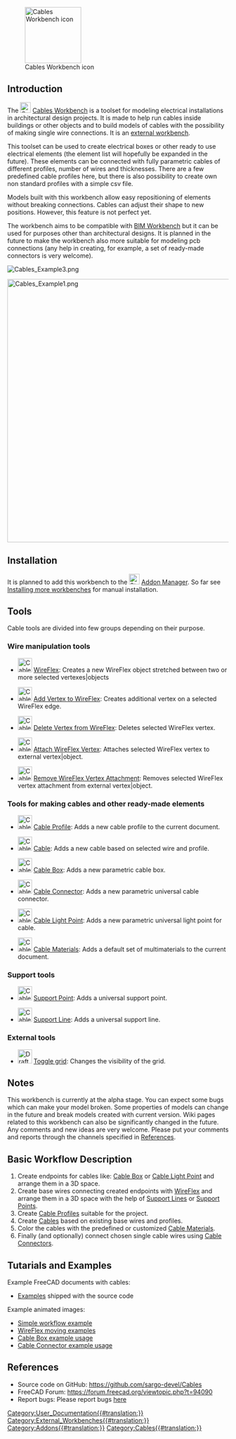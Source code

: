 <languages/>
{{Work_in_progress}}
<translate>

[[Image:Cables_workbench_icon.svg|thumb|128px|Cables Workbench icon]]

</translate>
{{TOCright}}
<translate>

==Introduction==

The [[Image:Cables_workbench_icon.svg|24px]] [[Cables_Workbench|Cables Workbench]] is a toolset for modeling electrical installations in architectural design projects. It is made to help run cables inside buildings or other objects and to build models of cables with the possibility of making single wire connections. It is an [[External workbenches|external workbench]].

This toolset can be used to create electrical boxes or other ready to use electrical elements (the element list will hopefully be expanded in the future). These elements can be connected with fully parametric cables of different profiles, number of wires and thicknesses. There are a few predefined cable profiles here, but there is also possibility to create own non standard profiles with a simple csv file.

Models built with this workbench allow easy repositioning of elements without breaking connections. Cables can adjust their shape to new positions. However, this feature is not perfect yet.

The workbench aims to be compatible with [[BIM_Workbench|BIM Workbench]] but it can be used for purposes other than architectural designs. It is planned in the future to make the workbench also more suitable for modeling pcb connections (any help in creating, for example, a set of ready-made connectors is very welcome).

</translate>
[[File:Cables_Example3.png]]
<translate>
{{Caption|Example of wall mounted boxes and cable<br/>Animated version [[Cables_Example1_Simple_workflow|here]]}}

</translate>
[[File:Cables_Example1.png|600px]]
<translate>
{{Caption|Example of three-core flat cable:<br/>Multimaterial cable shape and its base wire, profile and subwires.}}

==Installation==

It is planned to add this workbench to the [[Image:Std_AddonMgr.svg|24px]] [[Std_AddonMgr|Addon Manager]]. So far see [[Installing_more_workbenches|Installing more workbenches]] for manual installation.

==Tools==

Cable tools are divided into few groups depending on their purpose.

===Wire manipulation tools===

* [[Image:Cables_WireFlex.svg|32px]] [[Cables_WireFlex|WireFlex]]: Creates a new WireFlex object stretched between two or more selected vertexes|objects

* [[Image:Cables_AddVertex.svg|32px]] [[Cables_AddVertex|Add Vertex to WireFlex]]: Creates additional vertex on a selected WireFlex edge.

* [[Image:Cables_DelVertex.svg|32px]] [[Cables_DelVertex|Delete Vertex from WireFlex]]: Deletes selected WireFlex vertex.

* [[Image:Cables_AttachVertex.svg|32px]] [[Cables_AttachVertex|Attach WireFlex Vertex]]: Attaches selected WireFlex vertex to external vertex|object.

* [[Image:Cables_RemoveVertexAttachment.svg|32px]] [[Cables_RemoveVertexAttachment|Remove WireFlex Vertex Attachment]]: Removes selected WireFlex vertex attachment from external vertex|object.

===Tools for making cables and other ready-made elements===

* [[Image:Cables_Profile.svg|32px]] [[Cables_Profile|Cable Profile]]: Adds a new cable profile to the current document.

* [[Image:Cables_Cable.svg|32px]] [[Cables_Cable|Cable]]: Adds a new cable based on selected wire and profile.

* [[Image:Cables_CableBox.svg|32px]] [[Cables_CableBox|Cable Box]]: Adds a new parametric cable box.

* [[Image:Cables_CableConnector.svg|32px]] [[Cables_CableConnector|Cable Connector]]: Adds a new parametric universal cable connector.

* [[Image:Cables_CableLightPoint.svg|32px]] [[Cables_CableLightPoint|Cable Light Point]]: Adds a new parametric universal light point for cable.

* [[Image:Cables_Material.svg|32px]] [[Cables_Material|Cable Materials]]: Adds a default set of multimaterials to the current document.

===Support tools===

* [[Image:Cables_SupportPoint.svg|32px]] [[Cables_SupportPoint|Support Point]]: Adds a universal support point.

* [[Image:Cables_SupportLine.svg|32px]] [[Cables_SupportLine|Support Line]]: Adds a universal support line.

=== External tools ===

* [[Image:Draft_ToggleGrid.svg|32px]] [[Draft_ToggleGrid|Toggle grid]]: Changes the visibility of the grid.

==Notes==

This workbench is currently at the alpha stage. You can expect some bugs which can make your model broken. Some properties of models can change in the future and break models created with current version. Wiki pages related to this workbench can also be significantly changed in the future. Any comments and new ideas are very welcome. Please put your comments and reports through the channels specified in [[#References|References]].

==Basic Workflow Description==

# Create endpoints for cables like: [[Cables_CableBox|Cable Box]] or [[Cables_CableLightPoint|Cable Light Point]] and arrange them in a 3D space.
# Create base wires connecting created endpoints with [[Cables_WireFlex|WireFlex]] and arrange them in a 3D space with the help of [[Cables_SupportLine|Support Lines]] or [[Cables_SupportPoint|Support Points]].
# Create [[Cables_Profile|Cable Profiles]] suitable for the project.
# Create [[Cables_Cable|Cables]] based on existing base wires and profiles.
# Color the cables with the predefined or customized [[Cables_Material|Cable Materials]].
# Finally (and optionally) connect chosen single cable wires using [[Cables_CableConnector|Cable Connectors]].

==Tutarials and Examples==

Example FreeCAD documents with cables:
* [https://github.com/sargo-devel/Cables/tree/master/examples Examples] shipped with the source code

Example animated images:
* [[Cables_Example1_Simple_workflow|Simple workflow example]]
* [[Cables_Example2_WireFlex|WireFlex moving examples]]
* [[Cables_Example3_CableBox|Cable Box example usage]]
* [[Cables_Example4_CableConnector|Cable Connector example usage]]

==References==

* Source code on GitHub: https://github.com/sargo-devel/Cables
* FreeCAD Forum: https://forum.freecad.org/viewtopic.php?t=94090
* Report bugs: Please report bugs [https://github.com/sargo-devel/Cables/issues here]


</translate>
[[Category:User_Documentation{{#translation:}}]]
[[Category:External_Workbenches{{#translation:}}]]
[[Category:Addons{{#translation:}}]]
[[Category:Cables{{#translation:}}]]